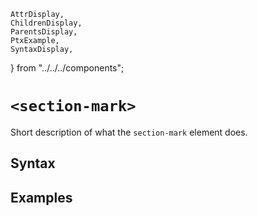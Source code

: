     AttrDisplay,
    ChildrenDisplay,
    ParentsDisplay,
    PtxExample,
    SyntaxDisplay,
} from "../../../components";

# `<section-mark>`

Short description of what the `section-mark` element does.

## Syntax

<SyntaxDisplay name="section-mark" />

## Examples

    